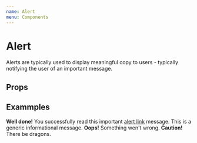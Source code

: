```yaml
---
name: Alert
menu: Components
---
```



# Alert

Alerts are typically used to display meaningful copy to users - typically notifying the user of an important message.

## Props
<PropsTable of={Alert} />

## Exammples
<Playground>
  <Alert variant="success">
    <strong>Well done!</strong> You successfully read this important <a href="google.com">alert link</a> message.
  </Alert>
  <Alert variant="info">
    This is a generic informational message.
  </Alert>
  <Alert variant="danger">
    <strong>Oops!</strong> Something wen't wrong.
  </Alert>
  <Alert variant="warning">
    <strong>Caution!</strong> There be dragons.
  </Alert>
</Playground>
